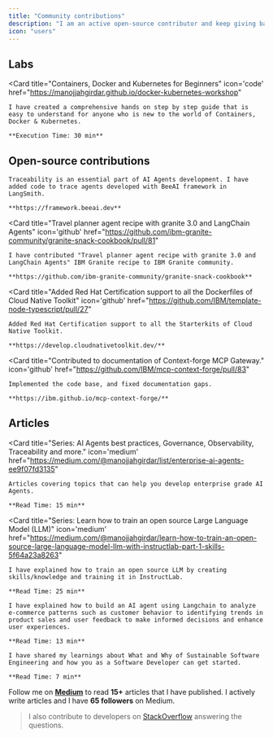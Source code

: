 ```yaml
---
title: "Community contributions"
description: "I am an active open-source contributor and keep giving back to the developer community in any way possible."
icon: "users"
---
```


## Labs

<CardGroup cols={1}>

  <Card
    title="Containers, Docker and Kubernetes for Beginners"
    icon='code'
    href="https://manojjahgirdar.github.io/docker-kubernetes-workshop"
  >
    
    I have created a ​comprehensive hands on step by step guide that is easy to understand for anyone who is new to the world of Containers, Docker & Kubernetes. 
    
    **Execution Time: 30 min**
  </Card>

</CardGroup>

## Open-source contributions

<CardGroup cols={2}>
  <Card
    title="Added Traceability to BeeAI Agentic Framework"
    icon='github'
    href="https://github.com/i-am-bee/beeai-framework/pull/1002"
  >
    
    Traceability is an essential part of AI Agents development. I have added code to trace agents developed with BeeAI framework in LangSmith.

    **https://framework.beeai.dev**
  </Card>

  <Card
    title="Travel planner agent recipe with granite 3.0 and LangChain Agents"
    icon='github'
    href="https://github.com/ibm-granite-community/granite-snack-cookbook/pull/81"
  >
    
    I have contributed "Travel planner agent recipe with granite 3.0 and LangChain Agents" IBM Granite recipe to IBM Granite community.

    **https://github.com/ibm-granite-community/granite-snack-cookbook**
  </Card>
  
  <Card
    title="Added Red Hat Certification support to all the Dockerfiles of Cloud Native Toolkit"
    icon='github'
    href="https://github.com/IBM/template-node-typescript/pull/27"
  >
    
    Added Red Hat Certification support to all the Starterkits of Cloud Native Toolkit.

    **https://develop.cloudnativetoolkit.dev/**
  </Card>

  <Card
    title="Contributed to documentation of Context-forge MCP Gateway."
    icon='github'
    href="https://github.com/IBM/mcp-context-forge/pull/83"
  >
    
    Implemented the code base, and fixed documentation gaps.

    **https://ibm.github.io/mcp-context-forge/**
  </Card>

</CardGroup>

## Articles

<CardGroup cols={2}>

  <Card
    title="Series: AI Agents best practices, Governance, Observability, Traceability and more."
    icon='medium'
    href="https://medium.com/@manojjahgirdar/list/enterprise-ai-agents-ee9f07fd3135"
  >
    
    Articles covering topics that can help you develop enterprise grade AI Agents.
    
    **Read Time: 15 min**
  </Card>

  <Card
    title="Series: Learn how to train an open source Large Language Model (LLM)"
    icon='medium'
    href="https://medium.com/@manojjahgirdar/learn-how-to-train-an-open-source-large-language-model-llm-with-instructlab-part-1-skills-5f64a23a8263"
  >
    
    I have explained how to train an open source LLM by creating skills/knowledge and training it in InstructLab.
    
    **Read Time: 25 min**
  </Card>
  <Card
    title="Step-by-Step Guide to Develop an AI Agent for E-Commerce Analytics"
    icon='medium'
    href="https://medium.com/@manojjahgirdar/step-by-step-guide-to-develop-an-ai-agent-for-e-commerce-analytics-6992fd7bbec7"
  >
    
    I have explained how to build an AI agent using Langchain to analyze e-commerce patterns such as customer behavior to identifying trends in product sales and user feedback to make informed decisions and enhance user experiences.
    
    **Read Time: 13 min**
  </Card>
  <Card
    title="Learn How can a Software Developer get started towards Sustainable Software Engineering"
    icon='medium'
    href="https://medium.com/@manojjahgirdar/how-can-a-software-developer-get-started-towards-sustainable-software-engineering-bd4f1f7f066c"
  >
    
    I have shared my learnings about What and Why of Sustainable Software Engineering and how you as a Software Developer can get started.
    
    **Read Time: 7 min**
  </Card>

  

</CardGroup>

Follow me on <Icon icon="medium" iconType="solid" /> **[Medium](https://medium.com/@manojjahgirdar)** to read **15+** articles that I have published. I actively write articles and I have **65 followers** on Medium.

> I also contribute to developers on [StackOverflow](https://stackoverflow.com/users/8539177/manoj-jahgirdar) answering the questions.